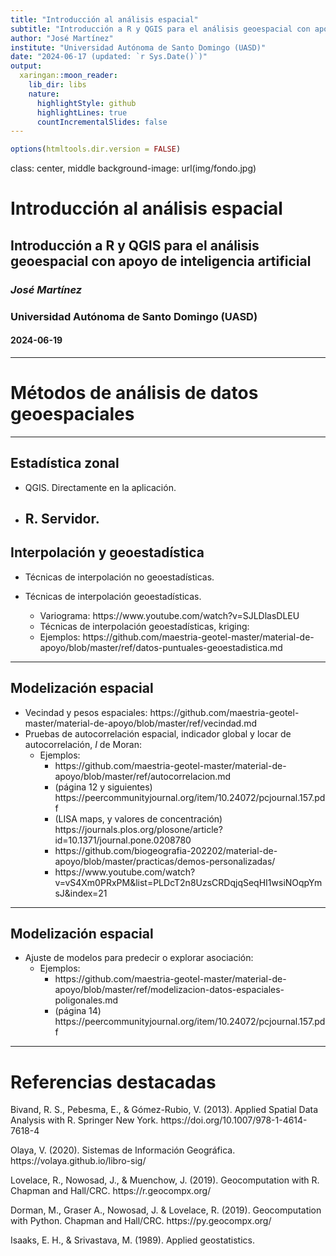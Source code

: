 ```yaml
---
title: "Introducción al análisis espacial"
subtitle: "Introducción a R y QGIS para el análisis geoespacial con apoyo de inteligencia artificial"
author: "José Martínez"
institute: "Universidad Autónoma de Santo Domingo (UASD)"
date: "2024-06-17 (updated: `r Sys.Date()`)"
output:
  xaringan::moon_reader:
    lib_dir: libs
    nature:
      highlightStyle: github
      highlightLines: true
      countIncrementalSlides: false
---
```


```r
options(htmltools.dir.version = FALSE)
```

class: center, middle
background-image: url(img/fondo.jpg)

# Introducción al análisis espacial
## Introducción a R y QGIS para el análisis geoespacial con apoyo de inteligencia artificial
### *José Martínez*
### Universidad Autónoma de Santo Domingo (UASD)
#### 2024-06-19

---

# Métodos de análisis de datos geoespaciales

---

## Estadística zonal

- QGIS. Directamente en la aplicación.

- R. Servidor.
---

## Interpolación y geoestadística
 
- Técnicas de interpolación no geoestadísticas.

- Técnicas de interpolación geoestadísticas.
    - Variograma: https://www.youtube.com/watch?v=SJLDlasDLEU
    - Técnicas de interpolación geoestadísticas, kriging: 
    - Ejemplos: https://github.com/maestria-geotel-master/material-de-apoyo/blob/master/ref/datos-puntuales-geoestadistica.md


---

## Modelización espacial

- Vecindad y pesos espaciales: https://github.com/maestria-geotel-master/material-de-apoyo/blob/master/ref/vecindad.md
- Pruebas de autocorrelación espacial, indicador global y locar de autocorrelación, *I* de Moran:
    - Ejemplos:
        - https://github.com/maestria-geotel-master/material-de-apoyo/blob/master/ref/autocorrelacion.md
        - (página 12 y siguientes) https://peercommunityjournal.org/item/10.24072/pcjournal.157.pdf
        - (LISA maps, y valores de concentración) https://journals.plos.org/plosone/article?id=10.1371/journal.pone.0208780
        - https://github.com/biogeografia-202202/material-de-apoyo/blob/master/practicas/demos-personalizadas/
        - https://www.youtube.com/watch?v=vS4Xm0PRxPM&list=PLDcT2n8UzsCRDqjqSeqHI1wsiNOqpYmsJ&index=21

---

## Modelización espacial

- Ajuste de modelos para predecir o explorar asociación:
    - Ejemplos:
        - https://github.com/maestria-geotel-master/material-de-apoyo/blob/master/ref/modelizacion-datos-espaciales-poligonales.md
        - (página 14) https://peercommunityjournal.org/item/10.24072/pcjournal.157.pdf

---

# Referencias destacadas

Bivand, R. S., Pebesma, E., & Gómez-Rubio, V. (2013). Applied Spatial Data Analysis with R. Springer New York. https://doi.org/10.1007/978-1-4614-7618-4

Olaya, V. (2020). Sistemas de Información Geográfica. https://volaya.github.io/libro-sig/

Lovelace, R., Nowosad, J., & Muenchow, J. (2019). Geocomputation with R. Chapman and Hall/CRC. https://r.geocompx.org/

Dorman, M., Graser A., Nowosad, J. & Lovelace, R. (2019). Geocomputation with Python. Chapman and Hall/CRC. https://py.geocompx.org/

Isaaks, E. H., & Srivastava, M. (1989). Applied geostatistics.
